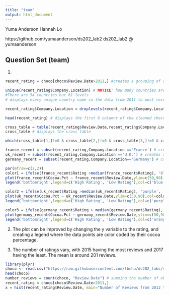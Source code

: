 ```yaml
---
title: "team"
output: html_document
---
```

Yuma Anderson
Hannah Lo

https://github.com/yumaanderson/ds202_lab2
ds202_lab2
@ yumaanderson


## Question Set (team)
1. 
```r
recent_rating = choco[choco$Review.Date>2011,] #creates a grouping of ratings from 2011 to most recently

unique(recent_rating$Company.Location) # NOTICE: how many countries are listed but how many levels are there? 
#There are 54 countries but 61 levels
# displays every unique country name in the data from 2011 to most recently

recent_rating$Company.Location = droplevels(recent_rating$Company.Location) # drops the extra levels

head(recent_rating) # displays the first 6 columns of the cleaned chocolate data

cross_table = table(recent_rating$Review.Date,recent_rating$Company.Location) # creates a cross table of the cleaned chocolate data with the number of reviews in a country by the review year from 2011 to 2017
cross_table # displays the cross table

which(cross_table[1,]!=0 & cross_table[2,]!=0 & cross_table[3,]!=0 & cross_table[4,]!=0 & cross_table[5,]!=0) # finds the countries that have at least one review per year from 2011 to 2017. Goes through each year and searches for countries who's values do not equal zero (cross_table[column number,]!=0)

france_recent = subset(recent_rating,Company.Location =='France') # creates a subset of reviews in France from 2011 to most recently
uk_recent = subset(recent_rating,Company.Location =='U.K.') # creates a subset of reviews in the UK from 2011 to most recently
germany_recent = subset(recent_rating,Company.Location=='Germany') # creates a subset of reviews in Germany from 2011 to most recently

par(mfrow=c(2,2))
color1 = ifelse(france_recent$Rating >median(france_recent$Rating), 'blue', 'green')
plot(france_recent$Cocoa.Pct ~ france_recent$Review.Date,ylim=c(50,90),col=color1,pch=18,cex=1.5,xlab="Review Date", ylab= "Cocoa Percentage", main= "France") 
legend('bottomright',legend=c('High Rating', 'Low Rating'),col=c('blue','green'),pch=18)

color2 = ifelse(uk_recent$Rating >median(uk_recent$Rating), 'purple', 'red')
plot(uk_recent$Cocoa.Pct ~ uk_recent$Review.Date,ylim=c(50,90),col=color2,pch=18,cex=1.5, xlab="Review Date", ylab= "Cocoa Percentage", main= "UK")
legend('bottomright',legend=c('High Rating', 'Low Rating'),col=c('purple','red'),pch=18)

color3 = ifelse(germany_recent$Rating > median(germany_recent$Rating), 'orange', 'yellow')
plot(germany_recent$Cocoa.Pct ~ germany_recent$Review.Date,ylim=c(50,90),col=color3,pch=18,cex=1.5,xlab="Review Date", ylab= "Cocoa Percentage", main= "Germany") 
legend('bottomright',legend=c('High Rating', 'Low Rating'),col=c('orange','yellow'),pch=18)
```

2. The plot can be improved by changing the y variable to the rating, and creating a legend where the data points are color coded by their cocoa percentage. 

3. The number of ratings vary, with 2015 having the most reviews and 2017 having the least. The mean is around 201 reviews.
```r
library(plyr)
choco <- read.csv("https://raw.githubusercontent.com/lbchu/ds202_labs/master/choco.csv")
head(choco)
number_reviews = count(choco, "Review.Date") # summing the number of observations per year to double check the histogram
recent_rating = choco[choco$Review.Date>2011,]
x = hist(recent_rating$Review.Date, main="Number of Reviews from 2012 to 2017")
```
